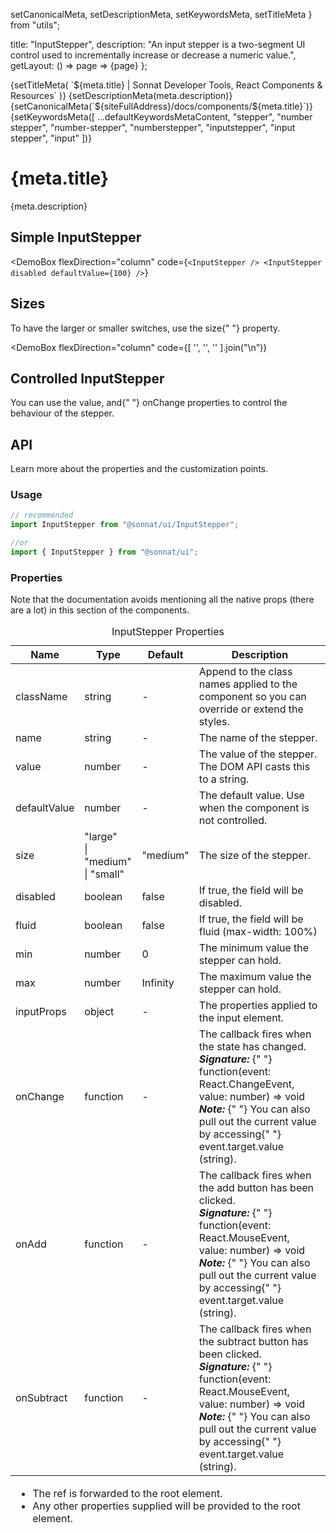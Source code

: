   setCanonicalMeta,
  setDescriptionMeta,
  setKeywordsMeta,
  setTitleMeta
} from "utils";

  title: "InputStepper",
  description:
    "An input stepper is a two-segment UI control used to incrementally increase or decrease a numeric value.",
  getLayout: () => page => <WithSidebar>{page}</WithSidebar>
};

<Head>
  {setTitleMeta(
    `${meta.title} | Sonnat Developer Tools, React Components & Resources`
  )}
  {setDescriptionMeta(meta.description)}
  {setCanonicalMeta(`${siteFullAddress}/docs/components/${meta.title}`)}
  {setKeywordsMeta([
    ...defaultKeywordsMetaContent,
    "stepper",
    "number stepper",
    "number-stepper",
    "numberstepper",
    "inputstepper",
    "input stepper",
    "input"
  ])}
</Head>

<h1>
  <span>{meta.title}</span>
  <AnchorButton anchorId="overview" />
  <PageEditButton href={`pages/docs/components/${meta.title}.mdx`} />
</h1>

<p>{meta.description}</p>

<h2>
  <span>Simple InputStepper</span>
  <AnchorButton anchorId="simple-stepper" />
</h2>

<DemoBox
  flexDirection="column"
  code={`<InputStepper />
<InputStepper disabled defaultValue={100} />`}
>
  <div className="demoSubject">
    <InputStepper />
  </div>
  <div className="demoSubject">
    <InputStepper disabled defaultValue={100} />
  </div>
</DemoBox>

<h2>
  <span>Sizes</span>
  <AnchorButton anchorId="sizes" />
</h2>

<p>
  To have the larger or smaller switches, use the <inlineCode>size</inlineCode>{" "}
  property.
</p>

<DemoBox
  flexDirection="column"
  code={[
    '<InputStepper size="small" />',
    '<InputStepper size="medium" />',
    '<InputStepper size="large" />'
  ].join("\n")}
>
  <InputStepper size="small" className="demoSubject" />
  <InputStepper size="medium" className="demoSubject" />
  <InputStepper size="large" className="demoSubject" />
</DemoBox>

<h2>
  <span>Controlled InputStepper</span>
  <AnchorButton anchorId="controlled-stepper" />
</h2>

<p>
  You can use the <inlineCode>value</inlineCode>, and{" "}
  <inlineCode>onChange</inlineCode> properties to control the behaviour of the
  stepper.
</p>

<InputStepperControlledDemo />

<h2>
  <span>API</span>
  <AnchorButton anchorId="api" />
</h2>

<p>Learn more about the properties and the customization points.</p>

<h3>
  <span>Usage</span>
  <AnchorButton anchorId="usage" />
</h3>

```typescript
// recommended
import InputStepper from "@sonnat/ui/InputStepper";

//or
import { InputStepper } from "@sonnat/ui";
```

<h3>
  <span>Properties</span>
  <AnchorButton anchorId="properties" />
</h3>

<p>
  Note that the documentation avoids mentioning all the native props (there are
  a lot) in this section of the components.
</p>

<table cols={4}>
  <caption>InputStepper Properties</caption>
  <thead>
    <tr>
      <th>Name</th>
      <th>Type</th>
      <th>Default</th>
      <th>Description</th>
    </tr>
  </thead>
  <tbody>
    <tr>
      <td>className</td>
      <td>string</td>
      <td>-</td>
      <td>
        Append to the class names applied to the component so you can override
        or extend the styles.
      </td>
    </tr>
    <tr>
      <td>name</td>
      <td>string</td>
      <td>-</td>
      <td>The name of the stepper.</td>
    </tr>
    <tr>
      <td>value</td>
      <td>number</td>
      <td>-</td>
      <td>The value of the stepper. The DOM API casts this to a string.</td>
    </tr>
    <tr>
      <td>defaultValue</td>
      <td>number</td>
      <td>-</td>
      <td>The default value. Use when the component is not controlled.</td>
    </tr>
    <tr>
      <td>size</td>
      <td>
        "large"
        <br />| "medium"
        <br />| "small"
      </td>
      <td>"medium"</td>
      <td>The size of the stepper.</td>
    </tr>
    <tr>
      <td>disabled</td>
      <td>boolean</td>
      <td>false</td>
      <td>
        If <inlineCode>true</inlineCode>, the field will be disabled.
      </td>
    </tr>
    <tr>
      <td>fluid</td>
      <td>boolean</td>
      <td>false</td>
      <td>
        If <inlineCode>true</inlineCode>, the field will be fluid (max-width:
        100%)
      </td>
    </tr>
    <tr>
      <td>min</td>
      <td>number</td>
      <td>0</td>
      <td>The minimum value the stepper can hold.</td>
    </tr>
    <tr>
      <td>max</td>
      <td>number</td>
      <td>Infinity</td>
      <td>The maximum value the stepper can hold.</td>
    </tr>
    <tr>
      <td>inputProps</td>
      <td>object</td>
      <td>-</td>
      <td>
        The properties applied to the <inlineCode>input</inlineCode> element.
      </td>
    </tr>
    <tr>
      <td>onChange</td>
      <td>function</td>
      <td>-</td>
      <td>
        The callback fires when the state has changed.
        <br />
        <em>
          <strong>Signature:</strong>
        </em>{" "}
        <inlineCode>
          function(event: React.ChangeEvent, value: number) => void
        </inlineCode>
        <br />
        <em>
          <strong>Note:</strong>
        </em>{" "}
        You can also pull out the current value by accessing{" "}
        <inlineCode>event.target.value</inlineCode> (string).
      </td>
    </tr>
    <tr>
      <td>onAdd</td>
      <td>function</td>
      <td>-</td>
      <td>
        The callback fires when the add button has been clicked.
        <br />
        <em>
          <strong>Signature:</strong>
        </em>{" "}
        <inlineCode>
          function(event: React.MouseEvent, value: number) => void
        </inlineCode>
        <br />
        <em>
          <strong>Note:</strong>
        </em>{" "}
        You can also pull out the current value by accessing{" "}
        <inlineCode>event.target.value</inlineCode> (string).
      </td>
    </tr>
    <tr>
      <td>onSubtract</td>
      <td>function</td>
      <td>-</td>
      <td>
        The callback fires when the subtract button has been clicked.
        <br />
        <em>
          <strong>Signature:</strong>
        </em>{" "}
        <inlineCode>
          function(event: React.MouseEvent, value: number) => void
        </inlineCode>
        <br />
        <em>
          <strong>Note:</strong>
        </em>{" "}
        You can also pull out the current value by accessing{" "}
        <inlineCode>event.target.value</inlineCode> (string).
      </td>
    </tr>
  </tbody>
  <tfoot>
    <tr>
      <td colSpan="4">
        <ul>
          <li>
            The <inlineCode>ref</inlineCode> is forwarded to the root element.
          </li>
          <li>
            Any other properties supplied will be provided to the root element.
          </li>
        </ul>
      </td>
    </tr>
  </tfoot>
</table>

